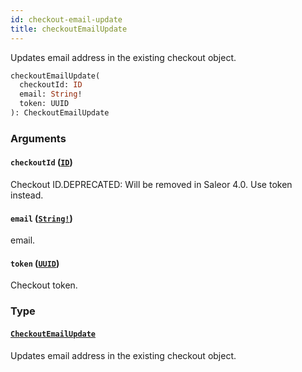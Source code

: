 ```yaml
---
id: checkout-email-update
title: checkoutEmailUpdate
---
```


Updates email address in the existing checkout object.

```graphql
checkoutEmailUpdate(
  checkoutId: ID
  email: String!
  token: UUID
): CheckoutEmailUpdate

```

### Arguments

#### `checkoutId` ([`ID`](../../../developer/api-reference/scalars/id))

Checkout ID.DEPRECATED: Will be removed in Saleor 4.0. Use token instead.

#### `email` ([`String!`](../../../developer/api-reference/scalars/string))

email.

#### `token` ([`UUID`](../../../developer/api-reference/scalars/uuid))

Checkout token.

### Type

#### [`CheckoutEmailUpdate`](../../../developer/api-reference/objects/checkout-email-update)

Updates email address in the existing checkout object.
